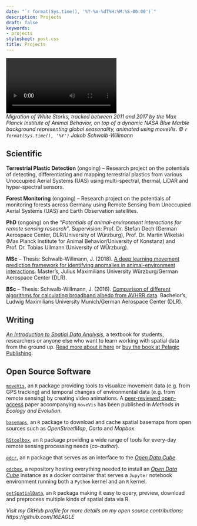 ```yaml
---
date: "`r format(Sys.time(), '%Y-%m-%dT%H:%M:%S-00:00')`"
description: Projects
draft: false
keywords:
- projects
stylesheet: post.css
title: Projects
---
```


<video autoplay controls loop>
   <source src="/vid/projects.webm" type="video/webm">
   <source src="/vid/projects.mp4" type="video/mp4">
   <source src="/vid/projects.mov" type="video/mov">
</video>
<figcaption>*Migration of White Storks, tracked between 2011 and 2017 by the Max Planck Institute of Animal Behavior, on top of a dynamic NASA Blue Marble background representing global seasonality, animated using moveVis. © `r format(Sys.time(), '%Y')` Jakob Schwalb-Willmann*</figcaption>

## Scientific

**Terrestrial Plastic Detection** (ongoing) – Research project on the potentials of detecting, differentiating and mapping terrestrial plastics from various Unoccupied Aerial Systems (UAS) using multi-spectral, thermal, LiDAR and hyper-spectral sensors.

**Forest Monitoring** (ongoing) – Research project on the potentials of monitoring forests across Germany using Remote Sensing from Unoccupied Aerial Systems (UAS) and Earth Observation satellites.

**PhD** (ongoing) on the *"Potentials of animal-environment interactions for remote sensing research"*. Supervision: Prof. Dr. Stefan Dech (German Aerospace Center, DLR/University of Würzburg), Prof. Dr. Martin Wikelski (Max Planck Institute for Animal Behavior/University of Konstanz) and Prof. Dr. Tobias Ullmann (University of WÜrzburg).

**MSc** – Thesis: Schwalb-Willmann, J. (2018). [A deep learning movement prediction framework for identifying anomalies in animal-environment interactions](https://elib.dlr.de/123853/). Master's, Julius Maximilians University Würzburg/German Aerospace Center (DLR).

**BSc** – Thesis: Schwalb-Willmann, J. (2016). [Comparison of different algorithms for calculating broadband albedo from AVHRR data](https://elib.dlr.de/107761/). Bachelor's, Ludwig Maximilians University Munich/German Aerospace Center (DLR).

## Writing

<a href="https://pelagicpublishing.com/products/an-introduction-to-spatial-data-analysis?variant=31129275498601" target="_blank">*An Introduction to Spatial Data Analysis*</a>, a textbook for students, researchers or anyone else who want to learn working with spatial data from the ground up. <a href="http://book.ecosens.org/gsbook/" target="_blank">Read more about it here</a> or <a href="https://pelagicpublishing.com/products/an-introduction-to-spatial-data-analysis?variant=31129275498601" target="_blank">buy the book at Pelagic Publishing</a>.

## Open Source Software

[`moveVis`](https://github.com/16EAGLE/moveVis), an `R` package providing tools to visualize movement data (e.g. from GPS tracking) and temporal changes of environmental data (e.g. from remote sensing) by creating video animations. A [peer-reviewed open-access](https://doi.org/10.1111/2041-210X.13374) paper accompanying `moveVis` has been published in *Methods in Ecology and Evolution*.

[`basemaps`](https://github.com/16EAGLE/basemaps), an `R` package to download and cache spatial basemaps from open sources such as *OpenStreetMap*, *Carto* and *Mapbox*.

[`RStoolbox`](https://github.com/bleutner/RStoolbox), an `R` package providing a wide range of tools for every-day remote sensing processing needs (*co-author*).

[`odcr`](https://github.com/eo2cube/odcr), an `R` package that serves as an interface to the [*Open Data Cube*](https://www.opendatacube.org/). 

[`odcbox`](https://github.com/eo2cube/odcbox), a repository hosting everything needed to install an [*Open Data Cube*](https://www.opendatacube.org/) instance as a docker container that serves a `Jupyter` notebook environment running both a `Python` kernel and an `R` kernel.

[`getSpatialData`](https://github.com/16EAGLE/getSpatialData), an `R` packaga making it easy to query, preview, download and preprocess multiple kinds of spatial data via R.

*Visit my GitHub profile for more details on my open source contributions: https://github.com/16EAGLE*

